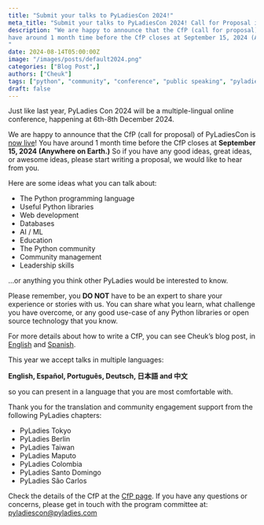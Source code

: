 ```yaml
---
title: "Submit your talks to PyLadiesCon 2024!"
meta_title: "Submit your talks to PyLadiesCon 2024! Call for Proposal is now open!"
description: "We are happy to announce that the CfP (call for proposal) of PyLadies Con is now live! You
have around 1 month time before the CfP closes at September 15, 2024 (Anywhere on Earth.) So if you have any good ideas, great ideas, or awesome ideas, please start writing a proposal, we would like to hear from you.
"
date: 2024-08-14T05:00:00Z
image: "/images/posts/default2024.png"
categories: ["Blog Post",]
authors: ["Cheuk"]
tags: ["python", "community", "conference", "public speaking", "pyladies"]
draft: false
---
```


Just like last year, PyLadies Con 2024 will be a multiple-lingual online conference, happening at 6th-8th December 2024.


We are happy to announce that the CfP (call for proposal) of PyLadiesCon is [now live](https://pretalx.com/pyladiescon-2024/cfp)! You
have around 1 month time before the CfP closes at **September 15, 2024 (Anywhere on Earth.)** So if you have any good ideas, great ideas, or awesome ideas, please start writing a proposal, we would like to hear from you.

Here are some ideas what you can talk about:

- The Python programming language
- Useful Python libraries
- Web development
- Databases
- AI / ML
- Education
- The Python community
- Community management
- Leadership skills

…or anything you think other PyLadies would be interested to know.

Please remember, you **DO NOT** have to be an expert to share your experience or stories with us. You can share what you learn, what challenge you have overcome, or any good use-case of any Python libraries or open source technology that you know.

For more details about how to write a CfP, you can see Cheuk’s blog post, in [English](https://cheuk.dev/2023/06/06/how-to-be-speaker/) and [Spanish](https://cheuk.dev/2023/06/10/how-to-be-speaker-es/).

This year we accept talks in multiple languages:

**English, Español, Português, Deutsch, 日本語 and 中文**

so you can present in a language that you are most comfortable with.

Thank you for the translation and community engagement support from the following PyLadies chapters:

- PyLadies Tokyo
- PyLadies Berlin
- PyLadies Taiwan
- PyLadies Maputo
- PyLadies Colombia
- PyLadies Santo Domingo
- PyLadies São Carlos

Check the details of the CfP at the [CfP page](https://pretalx.com/pyladiescon-2024/cfp). If you have any questions or concerns, please get in touch with the program committee at: [pyladiescon@pyladies.com](pyladiescon@pyladies.com)
